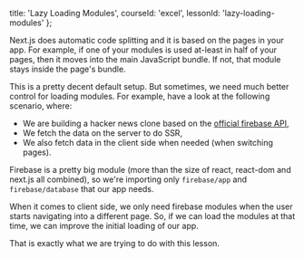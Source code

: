 
  title: 'Lazy Loading Modules',
  courseId: 'excel',
  lessonId: 'lazy-loading-modules'
};

Next.js does automatic code splitting and it is based on the pages in your app. For example, if one of your modules is used at-least in half of your pages, then it moves into the main JavaScript bundle. If not, that module stays inside the page's bundle.

This is a pretty decent default setup. But sometimes, we need much better control for loading modules. For example, have a look at the following scenario, where:

- We are building a hacker news clone based on the [official firebase API](https://github.com/HackerNews/API),
- We fetch the data on the server to do SSR,
- We also fetch data in the client side when needed (when switching pages).

Firebase is a pretty big module (more than the size of react, react-dom and next.js all combined), so we're importing only `firebase/app` and `firebase/database` that our app needs.

When it comes to client side, we only need firebase modules when the user starts navigating into a different page. So, if we can load the modules at that time, we can improve the initial loading of our app.

That is exactly what we are trying to do with this lesson.

